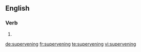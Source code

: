 ==English==

===Verb===
{{head|en|present participle}}

# {{present participle of|supervene|lang=en|nocat=1}}

[[de:supervening]]
[[fr:supervening]]
[[te:supervening]]
[[vi:supervening]]